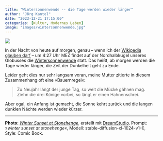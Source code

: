 ```yaml
---
title: "Wintersonnenwende -- die Tage werden wieder länger"
author: "Jörg Kantel"
date: "2023-12-21 17:15:00"
categories: [Kultur, Modernes Leben]
image: "images/wintersonnenwende.jpg"
---
```


[![](images/wintersonnenwende-b.jpg)](https://www.flickr.com/photos/schockwellenreiter/53412623940/)

In der Nacht von heute auf morgen, genau -- wenn ich der [Wikipedia glauben darf](https://de.wikipedia.org/wiki/Sonnenwende#Datum) -- um 4:27&nbsp;Uhr&nbsp;MEZ findet auf der Nordhalbkugel unseres Globusses die [Wintersonnenwende](https://de.wikipedia.org/wiki/Sonnenwende#Wintersonnenwende) statt. Das heißt, ab morgen werden die Tage wieder länger, die Zeit der Dunkelheit geht zu Ende.

Leider geht dies nur sehr langsam voran, meine Mutter zitierte in diesem Zusammenhang oft eine »Bauernregel«: 

>Zu Neujahr längt der junge Tag, so weit die Mücke gähnen mag.   
Ziehn die drei Könige vorbei, so längt er einen Hahnenschrei.

Aber egal, ein Anfang ist gemacht, die Sonne kehrt zurück und die langen dunklen Nächte werden wieder kürzer.

---

**Photo**: *[Winter Sunset at Stonehenge](https://www.flickr.com/photos/schockwellenreiter/53412623940/)*, erstellt mit [DreamStudio](https://beta.dreamstudio.ai/generate). Prompt: »*winter sunset at stonehenge*«, Modell: stable-diffusion-xl-1024-v1-0, Style: Comic Book.